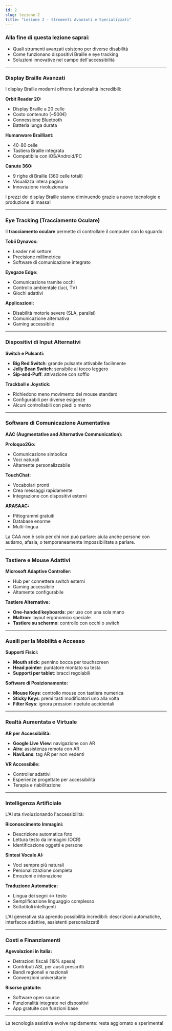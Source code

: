 ```yaml
---
id: 2
slug: lezione-2
title: "Lezione 2 - Strumenti Avanzati e Specializzati"
---
```


### Alla fine di questa lezione saprai:

- Quali strumenti avanzati esistono per diverse disabilità
- Come funzionano dispositivi Braille e eye tracking
- Soluzioni innovative nel campo dell'accessibilità

---

### Display Braille Avanzati

I display Braille moderni offrono funzionalità incredibili:

**Orbit Reader 20:**

- Display Braille a 20 celle
- Costo contenuto (~500€)
- Connessione Bluetooth
- Batteria lunga durata

**Humanware Brailliant:**

- 40-80 celle
- Tastiera Braille integrata
- Compatibile con iOS/Android/PC

**Canute 360:**

- 9 righe di Braille (360 celle totali)
- Visualizza intera pagina
- Innovazione rivoluzionaria

<Banner type="info" title="Tecnologia in evoluzione">
  I prezzi dei display Braille stanno diminuendo grazie a nuove tecnologie e
  produzione di massa!
</Banner>

---

### Eye Tracking (Tracciamento Oculare)

Il **tracciamento oculare** permette di controllare il computer con lo sguardo:

**Tobii Dynavox:**

- Leader nel settore
- Precisione millimetrica
- Software di comunicazione integrato

**Eyegaze Edge:**

- Comunicazione tramite occhi
- Controllo ambientale (luci, TV)
- Giochi adattivi

**Applicazioni:**

- Disabilità motorie severe (SLA, paralisi)
- Comunicazione alternativa
- Gaming accessibile

---

### Dispositivi di Input Alternativi

**Switch e Pulsanti:**

- **Big Red Switch**: grande pulsante attivabile facilmente
- **Jelly Bean Switch**: sensibile al tocco leggero
- **Sip-and-Puff**: attivazione con soffio

**Trackball e Joystick:**

- Richiedono meno movimento del mouse standard
- Configurabili per diverse esigenze
- Alcuni controllabili con piedi o mento

---

### Software di Comunicazione Aumentativa

**AAC (Augmentative and Alternative Communication):**

**Proloquo2Go:**

- Comunicazione simbolica
- Voci naturali
- Altamente personalizzabile

**TouchChat:**

- Vocabolari pronti
- Crea messaggi rapidamente
- Integrazione con dispositivi esterni

**ARASAAC:**

- Pittogrammi gratuiti
- Database enorme
- Multi-lingua

<Banner type="info" title="Comunicazione per tutti">
  La CAA non è solo per chi non può parlare: aiuta anche persone con autismo,
  afasia, o temporaneamente impossibilitate a parlare.
</Banner>

---

### Tastiere e Mouse Adattivi

**Microsoft Adaptive Controller:**

- Hub per connettere switch esterni
- Gaming accessibile
- Altamente configurabile

**Tastiere Alternative:**

- **One-handed keyboards**: per uso con una sola mano
- **Maltron**: layout ergonomico speciale
- **Tastiere su schermo**: controllo con occhi o switch

---

### Ausili per la Mobilità e Accesso

**Supporti Fisici:**

- **Mouth stick**: pennino bocca per touchscreen
- **Head pointer**: puntatore montato su testa
- **Supporti per tablet**: bracci regolabili

**Software di Posizionamento:**

- **Mouse Keys**: controllo mouse con tastiera numerica
- **Sticky Keys**: premi tasti modificatori uno alla volta
- **Filter Keys**: ignora pressioni ripetute accidentali

---

### Realtà Aumentata e Virtuale

**AR per Accessibilità:**

- **Google Live View**: navigazione con AR
- **Aira**: assistenza remota con AR
- **NaviLens**: tag AR per non vedenti

**VR Accessibile:**

- Controller adattivi
- Esperienze progettate per accessibilità
- Terapia e riabilitazione

---

### Intelligenza Artificiale

L'AI sta rivoluzionando l'accessibilità:

**Riconoscimento Immagini:**

- Descrizione automatica foto
- Lettura testo da immagini (OCR)
- Identificazione oggetti e persone

**Sintesi Vocale AI:**

- Voci sempre più naturali
- Personalizzazione completa
- Emozioni e intonazione

**Traduzione Automatica:**

- Lingua dei segni ↔ testo
- Semplificazione linguaggio complesso
- Sottotitoli intelligenti

<Banner type="info" title="Futuro dell'accessibilità">
  L'AI generativa sta aprendo possibilità incredibili: descrizioni automatiche,
  interfacce adattive, assistenti personalizzati!
</Banner>

---

### Costi e Finanziamenti

**Agevolazioni in Italia:**

- Detrazioni fiscali (19% spesa)
- Contributi ASL per ausili prescritti
- Bandi regionali e nazionali
- Convenzioni universitarie

**Risorse gratuite:**

- Software open source
- Funzionalità integrate nei dispositivi
- App gratuite con funzioni base

---

La tecnologia assistiva evolve rapidamente: resta aggiornato e sperimenta!
